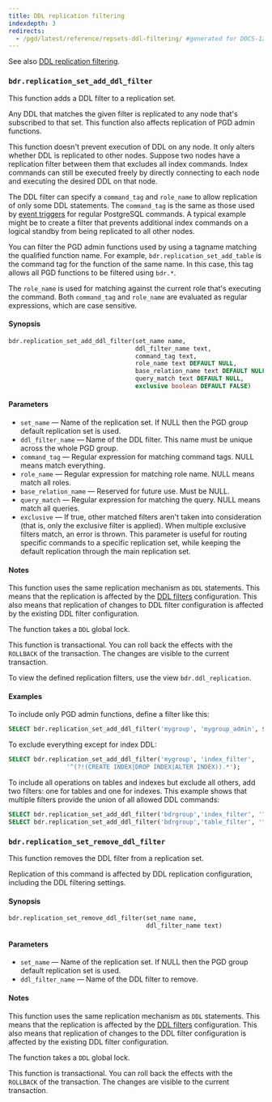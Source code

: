 ```yaml
---
title: DDL replication filtering
indexdepth: 3
redirects:
  - /pgd/latest/reference/repsets-ddl-filtering/ #generated for DOCS-1247-PGD-6.0-Docs
---
```


See also [DDL replication filtering](../repsets#ddl-replication-filtering).

### `bdr.replication_set_add_ddl_filter`

This function adds a DDL filter to a replication set.

Any DDL that matches the given filter is replicated to any node that's
subscribed to that set. This function also affects replication of PGD admin functions.

This function doesn't prevent execution of DDL on any node. It only
alters whether DDL is replicated to other nodes. Suppose two nodes have
a replication filter between them that excludes all index commands. Index commands can still 
be executed freely by directly connecting to
each node and executing the desired DDL on that node.

The DDL filter can specify a `command_tag` and `role_name` to allow
replication of only some DDL statements. The `command_tag` is the same as those
used by [event triggers](https://www.postgresql.org/docs/current/static/event-trigger-matrix.html)
for regular PostgreSQL commands. A typical example might be to create a
filter that prevents additional index commands on a logical standby from
being replicated to all other nodes.

You can filter the PGD admin functions used by using a tagname matching the
qualified function name. For example, `bdr.replication_set_add_table` is the
command tag for the function of the same name. In this case, this tag allows all PGD
functions to be filtered using `bdr.*`.

The `role_name` is used for matching against the current role that's executing
the command. Both `command_tag` and `role_name` are evaluated as regular
expressions, which are case sensitive.

#### Synopsis

```sql
bdr.replication_set_add_ddl_filter(set_name name,
                                   ddl_filter_name text,
                                   command_tag text,
                                   role_name text DEFAULT NULL,
                                   base_relation_name text DEFAULT NULL,
                                   query_match text DEFAULT NULL,
                                   exclusive boolean DEFAULT FALSE)
```

#### Parameters

-   `set_name` &mdash; Name of the replication set. If NULL then the PGD
     group default replication set is used.
-   `ddl_filter_name` &mdash; Name of the DDL filter. This name must be unique across the
    whole PGD group.
-   `command_tag` &mdash; Regular expression for matching command tags. NULL means
    match everything.
-   `role_name` &mdash; Regular expression for matching role name. NULL means
    match all roles.
-   `base_relation_name` &mdash; Reserved for future use. Must be NULL.
-   `query_match` &mdash; Regular expression for matching the query. NULL means
    match all queries.
-   `exclusive` &mdash; If true, other matched filters aren't taken into
    consideration (that is, only the exclusive filter is applied). When multiple
    exclusive filters match, an error is thrown. This parameter is useful for routing
    specific commands to a specific replication set, while keeping the default
    replication through the main replication set.

#### Notes

This function uses the same replication mechanism as `DDL` statements. This means
that the replication is affected by the [DDL filters](../repsets#ddl-replication-filtering)
configuration. This also means that replication of changes to DDL
filter configuration is affected by the existing DDL filter configuration.

The function takes a `DDL` global lock.

This function is transactional. You can roll back the effects with the
`ROLLBACK` of the transaction. The changes are visible to the current
transaction.

To view the defined replication filters, use the view `bdr.ddl_replication`.

#### Examples

To include only PGD admin functions, define a filter like this:

```sql
SELECT bdr.replication_set_add_ddl_filter('mygroup', 'mygroup_admin', $$bdr\..*$$);
```

To exclude everything except for index DDL:

```sql
SELECT bdr.replication_set_add_ddl_filter('mygroup', 'index_filter',
				'^(?!(CREATE INDEX|DROP INDEX|ALTER INDEX)).*');
```

To include all operations on tables and indexes but exclude all others, add
two filters: one for tables and one for indexes. This example shows that
multiple filters provide the union of all allowed DDL commands:

```sql
SELECT bdr.replication_set_add_ddl_filter('bdrgroup','index_filter', '^((?!INDEX).)*$');
SELECT bdr.replication_set_add_ddl_filter('bdrgroup','table_filter', '^((?!TABLE).)*$');
```

### `bdr.replication_set_remove_ddl_filter`

This function removes the DDL filter from a replication set.

Replication of this command is affected by DDL replication configuration,
including the DDL filtering settings.

#### Synopsis

```sql
bdr.replication_set_remove_ddl_filter(set_name name,
                                      ddl_filter_name text)
```

#### Parameters

-   `set_name` &mdash; Name of the replication set. If NULL then the PGD
     group default replication set is used.
-   `ddl_filter_name` &mdash; Name of the DDL filter to remove.

#### Notes

This function uses the same replication mechanism as `DDL` statements. This
means that the replication is affected by the
[DDL filters](../repsets#ddl-replication-filtering) configuration. 
This also means that replication of changes to the DDL filter configuration is
affected by the existing DDL filter configuration.

The function takes a `DDL` global lock.

This function is transactional. You can roll back the effects with the
`ROLLBACK` of the transaction. The changes are visible to the current
transaction.

